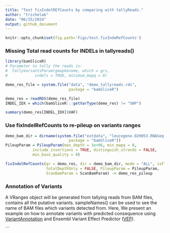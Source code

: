 ```yaml
---
title: "Test fixIndelREfCounts by comparing with tallyReads."
author: "trichelab"
date: "06/25/2024"
output: github_document
---
```


```r
knitr::opts_chunk$set(fig.path='Figs/test.fixIndeRefCounts')
```

### Missing Total read counts for INDELs in tallyreads() 
```r
library(bamSliceR)
# Parameter to tally the reads is:
#  TallyVariantsParam(gmapGenome, which = grs,
#            indels = TRUE, minimum_mapq = 0)

demo_res_file = system.file("data", "demo_tallyreads.rds", 
                            package = "bamSliceR")

demo_res = readRDS(demo_res_file)
INDEL_IDX = which(bamSliceR:::getVarType(demo_res) != "SNP")

summary(demo_res[INDEL_IDX]$VAF)
``` 


### Use fixIndelRefCounts to re-pileup on variants ranges###

```r
demo_bam_dir = dirname(system.file("extdata", "leucegene.02H053.RNASeq.genomic.sliced.sorted.bam", 
                            package = "bamSliceR"))
PileupParam = PileupParam(max_depth = 1e+06, min_mapq = 0,
            include_insertions = TRUE, distinguish_strands = FALSE,
            min_base_quality = 0)

fixIndelRefCounts(gr = demo_res, dir = demo_bam_dir, mode = "ALL", isFlank = FALSE,
                  totalDepthOnly = FALSE, PileupParam = PileupParam, 
                  ScanBamParam = ScanBamParam) -> demo_res_pileup
``` 

### Annotation of Variants ###
A VRanges object will be generated from tallying reads from BAM files, contains all the putative variants. sampleNames() can be used to see the name of BAM files which variants detected from. Here, We present an example on how to annotate variants with predicted consequence using [VariantAnnotation](https://bioconductor.org/packages/release/bioc/html/VariantAnnotation.html) and Ensembl Variant Effect Predictor ([VEP](https://useast.ensembl.org/info/docs/tools/vep/index.html)). 


```